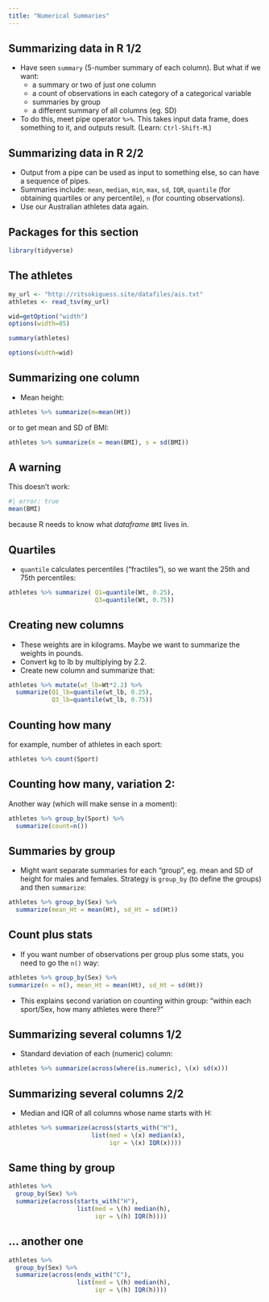 ```yaml
---
title: "Numerical Summaries"
---
```


## Summarizing data in R 1/2

-   Have seen `summary` (5-number summary of each column). But what if
    we want:
    -   a summary or two of just one column
    -   a count of observations in each category of a categorical
        variable
    -   summaries by group
    -   a different summary of all columns (eg. SD)
-   To do this, meet pipe operator `%>%`. This takes input data frame,
    does something to it, and outputs result. (Learn: `Ctrl-Shift-M`.)

## Summarizing data in R 2/2

-   Output from a pipe can be used as input to something else, so can
    have a sequence of pipes.
-   Summaries include: `mean`, `median`, `min`, `max`, `sd`, `IQR`,
    `quantile` (for obtaining quartiles or any percentile), `n` (for
    counting observations).
-   Use our Australian athletes data again.

## Packages for this section

```r
library(tidyverse)
```

## The athletes

\scriptsize

```r
my_url <- "http://ritsokiguess.site/datafiles/ais.txt"
athletes <- read_tsv(my_url)
```

```r
wid=getOption("width")
options(width=85)
```


```r
summary(athletes)
```


```r
options(width=wid)
```

\normalsize

## Summarizing one column

-   Mean height:

```r
athletes %>% summarize(m=mean(Ht))
```

or to get mean and SD of BMI:

```r
athletes %>% summarize(m = mean(BMI), s = sd(BMI))
```

## A warning

This doesn't work:

```r
#| error: true
mean(BMI)
```

because R needs to know what *dataframe* `BMI` lives in.

## Quartiles

-   `quantile` calculates percentiles ("fractiles"), so we want the 25th
    and 75th percentiles:

```r
athletes %>% summarize( Q1=quantile(Wt, 0.25),
                        Q3=quantile(Wt, 0.75))
```

## Creating new columns

-   These weights are in kilograms. Maybe we want to summarize the
    weights in pounds.
-   Convert kg to lb by multiplying by 2.2.
-   Create new column and summarize that:

```r
athletes %>% mutate(wt_lb=Wt*2.2) %>%
  summarize(Q1_lb=quantile(wt_lb, 0.25),
            Q3_lb=quantile(wt_lb, 0.75)) 

```

## Counting how many

for example, number of athletes in each sport:

```r
athletes %>% count(Sport)
```

## Counting how many, variation 2:

Another way (which will make sense in a moment):

```r
athletes %>% group_by(Sport) %>%
  summarize(count=n())
```

## Summaries by group

-   Might want separate summaries for each "group", eg. mean and SD of
    height for males and females. Strategy is `group_by` (to define the
    groups) and then `summarize`:

```r
athletes %>% group_by(Sex) %>% 
  summarize(mean_Ht = mean(Ht), sd_Ht = sd(Ht))
```

## Count plus stats

-   If you want number of observations per group plus some stats, you
    need to go the `n()` way:

```r
athletes %>% group_by(Sex) %>%
summarize(n = n(), mean_Ht = mean(Ht), sd_Ht = sd(Ht))
```

-   This explains second variation on counting within group: "within
    each sport/Sex, how many athletes were there?"

## Summarizing several columns 1/2

-   Standard deviation of each (numeric) column:

\footnotesize

```r
athletes %>% summarize(across(where(is.numeric), \(x) sd(x))) 
```

\normalsize

## Summarizing several columns 2/2

-   Median and IQR of all columns whose name starts with H:

```r
athletes %>% summarize(across(starts_with("H"),
                       list(med = \(x) median(x), 
                            iqr = \(x) IQR(x))))
```

## Same thing by group

```r
athletes %>% 
  group_by(Sex) %>% 
  summarize(across(starts_with("H"), 
                   list(med = \(h) median(h), 
                        iqr = \(h) IQR(h))))
```

## ... another one

```r
athletes %>% 
  group_by(Sex) %>% 
  summarize(across(ends_with("C"), 
                   list(med = \(h) median(h), 
                        iqr = \(h) IQR(h))))
```

